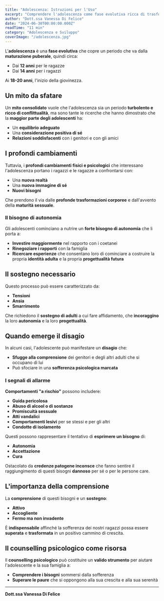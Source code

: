 ```yaml
---
title: "Adolescenza: Istruzioni per l'Uso"
excerpt: "Comprendere l'adolescenza come fase evolutiva ricca di trasformazioni. Scopri come supportare i ragazzi nel loro percorso di crescita e autonomia."
author: "Dott.ssa Vanessa Di Felice"
date: "2024-06-30T00:00:00.000Z"
readTime: "11 min"
category: "Adolescenza e Sviluppo"
coverImage: "/adolescenza.jpg"
---
```


L'**adolescenza** è una **fase evolutiva** che copre un periodo che va dalla **maturazione puberale**, quindi circa:

- Dai **12 anni** per le ragazze
- Dai **14 anni** per i ragazzi

Ai **18-20 anni**, l'inizio della giovinezza.

## Un mito da sfatare

Un **mito consolidato** vuole che l'adolescenza sia un periodo **turbolento e ricco di conflittualità**, ma sono tante le ricerche che hanno dimostrato che la **maggior parte degli adolescenti** ha:

- Un **equilibrio adeguato**
- Una **considerazione positiva di sé**
- **Relazioni soddisfacenti** con i genitori e con gli amici

## I profondi cambiamenti

Tuttavia, i **profondi cambiamenti fisici e psicologici** che interessano l'adolescenza portano i ragazzi e le ragazze a confrontarsi con:

- Una **nuova realtà**
- Una **nuova immagine di sé**
- **Nuovi bisogni**

Che prendono il via dalle **profonde trasformazioni corporee** e dall'avvento della **maturità sessuale**.

### Il bisogno di autonomia

Gli adolescenti cominciano a nutrire un **forte bisogno di autonomia** che li porta a:

- **Investire maggiormente** nel rapporto con i coetanei
- **Rinegoziare i rapporti** con la famiglia
- **Ricercare esperienze** che consentano loro di cominciare a costruire la propria **identità adulta** e la propria **progettualità futura**

## Il sostegno necessario

Questo processo può essere caratterizzato da:

- **Tensioni**
- **Ansia**
- **Smarrimento**

Che richiedono il **sostegno di adulti** a cui fare affidamento, che **incoraggino** la loro **autonomia** e la loro **progettualità**.

## Quando emerge il disagio

In alcuni casi, l'adolescente può manifestare un **disagio** che:

- **Sfugge alla comprensione** dei genitori e degli altri adulti che si occupano di lui
- Può sfociare in una **sofferenza psicologica marcata**

### I segnali di allarme

**Comportamenti "a rischio"** possono includere:

- **Guida pericolosa**
- **Abuso di alcool o di sostanze**
- **Promiscuità sessuale**
- **Atti vandalici**
- **Comportamenti lesivi** per se stessi e per gli altri
- **Condotte di isolamento**

Questi possono rappresentare il tentativo di **esprimere un bisogno** di:

- **Autonomia**
- **Accettazione**
- **Cura**

Ostacolato da **credenze patogene inconsce** che fanno sentire il raggiungimento di questi bisogni **dannoso** per sé o per le persone care.

## L'importanza della comprensione

La **comprensione** di questi bisogni e un **sostegno**:

- **Attivo**
- **Accogliente**
- **Fermo ma non invadente**

È **indispensabile** affinché la sofferenza dei nostri ragazzi possa essere **superata** e **trasformata** in un positivo cammino di crescita.

## Il counselling psicologico come risorsa

Il **counselling psicologico** può costituire un **valido strumento** per aiutare l'adolescente e la sua famiglia a:

- **Comprendere i bisogni** sommersi dalla sofferenza
- **Superare le paure** che si oppongono alla sua crescita e alla sua serenità

---

**Dott.ssa Vanessa Di Felice**
